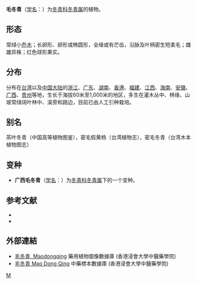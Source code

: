 {{Speciesbox 
| taxon = Ilex pubescens
| authority = Hook. et Arn.
| subdivision_ranks =[[变种|变种]]
| subdivision =
* 毛冬青 ''I. p.'' var. ''pubescens''
* 广西毛冬青 ''I. p.'' var. ''kwangsiensis''
}}

'''毛冬青'''（[[学名|学名]]：{{lang|la|''Ilex pubescens''}}）为[[冬青科|冬青科]][[冬青属|冬青属]]的植物。

==形态==
常绿小[[乔木|乔木]]；长卵形、卵形或椭圆形，全缘或有芒齿，沿脉及叶柄密生短柔毛；雌雄异株；红色球形果实。

==分布==
分布在[[台湾|台湾]]以及[[中国大陆|中国大陆]]的[[浙江|浙江]]、[[广东|广东]]、[[湖南|湖南]]、[[香港|香港]]、[[福建|福建]]、[[江西|江西]]、[[海南|海南]]、[[安徽|安徽]]、[[广西|广西]]、[[贵州|贵州]]等地，生长于海拔60米至1,000米的地区，多生在灌木丛中、林缘、山坡常绿阔叶林中、溪旁和路边，目前已由人工引种栽培。

== 别名 ==
茶叶冬青（中国高等植物图鉴），密毛假黄杨（台湾植物志），密毛冬青（台湾木本植物图志）

== 变种 ==
* '''广西毛冬青'''（[[学名|学名]]：{{lang|la|'''''Ilex pubescens'' var. ''kwangsiensis'''''}}）为[[冬青科|冬青科]][[冬青属|冬青属]]下的一个变种。

== 参考文献 ==
<div class="references-small">
* {{cite web| url =http://www.bioinfo.cn/db05/KmzwSpecies.php?action=view&id=14202| title =毛冬青（原变种）| work =《中国高等植物数据库全库》| publisher =中国科学院微生物研究所| author =昆明植物研究所| accessdate =2009-02-24| deadurl =yes| archiveurl =https://web.archive.org/web/20160305073318/http://www.bioinfo.cn/db05/KmzwSpecies.php?action=view&id=14202| archivedate =2016-03-05}}
* {{CPNI| zh=广西毛冬青 | id=127-26374 | binomial=Ilex pubescens | authority=Hand.-Mazz. | var=kwangsiensis | accessdate=2013-01-17}}
</div>

==外部連結==
* [http://libproject.hkbu.edu.hk/was40/detail?lang=ch&channelid=1288&searchword=herb_id=D00993 毛冬青, Maodongqing] 藥用植物圖像數據庫 (香港浸會大學中醫藥學院) {{zh-hant}}{{en}}
* [http://libproject.hkbu.edu.hk/was40/detail?channelid=44273&searchword=herb_id=D00344 毛冬青 Mao Dong Qing] {{Wayback|url=http://libproject.hkbu.edu.hk/was40/detail?channelid=44273&searchword=herb_id=D00344 |date=20141011120923 }} 中藥標本數據庫 (香港浸會大學中醫藥學院) {{zh-hant}}{{en}}
{{Taxonbar|from=Q11126423}}

[[Category:冬青属|M]]


{{植物小作品}}